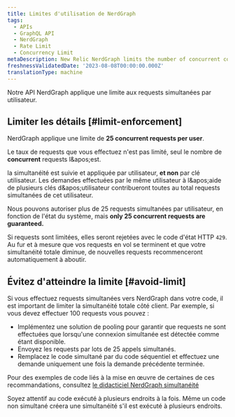 ```yaml
---
title: Limites d'utilisation de NerdGraph
tags:
  - APIs
  - GraphQL API
  - NerdGraph
  - Rate Limit
  - Concurrency Limit
metaDescription: New Relic NerdGraph limits the number of concurrent connections users make.
freshnessValidatedDate: '2023-08-08T00:00:00.000Z'
translationType: machine
---
```


Notre API NerdGraph applique une limite aux requests simultanées par utilisateur.

## Limiter les détails [#limit-enforcement]

NerdGraph applique une limite de <DNT>**25 concurrent requests per user**</DNT>.

Le taux de requests que vous effectuez n'est pas limité, seul le nombre de <DNT>**concurrent**</DNT> requests l&amp;apos;est.

la simultanéité est suivie et appliquée par utilisateur, **et non** par clé utilisateur. Les demandes effectuées par le même utilisateur à l&amp;apos;aide de plusieurs clés d&amp;apos;utilisateur contribueront toutes au total requests simultanées de cet utilisateur.

Nous pouvons autoriser plus de 25 requests simultanées par utilisateur, en fonction de l'état du système, mais <DNT>**only 25 concurrent requests are guaranteed.**</DNT>

Si requests sont limitées, elles seront rejetées avec le code d'état HTTP `429`. Au fur et à mesure que vos requests en vol se terminent et que votre simultanéité totale diminue, de nouvelles requests recommenceront automatiquement à aboutir.

## Évitez d'atteindre la limite [#avoid-limit]

Si vous effectuez requests simultanées vers NerdGraph dans votre code, il est important de limiter la simultanéité totale côté client. Par exemple, si vous devez effectuer 100 requests vous pouvez :

* Implémentez une solution de pooling pour garantir que requests ne sont effectuées que lorsqu'une connexion simultanée est détectée comme étant disponible.
* Envoyez les requests par lots de 25 appels simultanés.
* Remplacez le code simultané par du code séquentiel et effectuez une demande uniquement une fois la demande précédente terminée.

Pour des exemples de code liés à la mise en œuvre de certaines de ces recommandations, consultez [le didacticiel NerdGraph simultanéité](/docs/apis/nerdgraph/examples/nerdgraph-concurrency-tutorial)

Soyez attentif au code exécuté à plusieurs endroits à la fois. Même un code non simultané créera une simultanéité s'il est exécuté à plusieurs endroits.